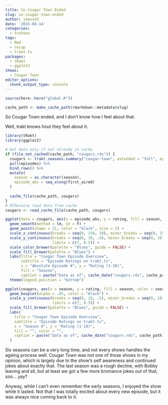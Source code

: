 ```yaml
---
title: So Cougar Town Ended
slug: so-cougar-town-ended
author: jemus42
date: '2015-04-14'
categories:
  - tvshows
tags:
  - Rmd
  - recap
  - trakt.tv
packages:
  - tRakt
  - ggplot2
shows:
  - Cougar Town
editor_options:
  chunk_output_type: console
---
```


```r
source(here::here("global.R"))

cache_path <- make_cache_path(rmarkdown::metadata$slug)
```

So Cougar Town ended, and I don't know how I feel about that.

Well, trakt knows hout they feel about it.

```r
library(tRakt)
library(ggplot2)

# Get data only if not already in cache
if (file_not_cached(cache_path, "cougars.rds")) {
  cougars <- trakt.seasons.summary("cougar-town", extended = "full", episodes = TRUE) %>%
  pull(episodes) %>%
  bind_rows() %>%
  mutate(
    season = as.character(season),
    episode_abs = seq_along(first_aired)
  )
  
  cache_file(cache_path, cougars)
}
# Otherwise read data from cache
cougars <- read_cache_file(cache_path, cougars)

ggplot(data = cougars, aes(x = episode_abs, y = rating, fill = season, color = season)) +
  geom_smooth(method = lm, se = F) +
  geom_point(shape = 21, color = "black", size = 2) +
  scale_x_continuous(breaks = seq(0, 150, 10), minor_breaks = seq(0, 150, 5)) +
  scale_y_continuous(breaks = seq(0, 10, .5), minor_breaks = seq(0, 10, .1),
                     limits = c(7, 8.5)) +
  scale_color_brewer(palette = "Blues", guide = FALSE) +
  scale_fill_brewer(palette = "Blues") +
  labs(title = "Cougar Town Episode Overview",
       subtitle = "Episode Ratings on trakt.tv",
       x = "Absolute Episode #", y = "Rating (1-10)",
       fill = "Season",
       caption = paste("Data as of", cache_date("cougars.rds", cache_path))) +
  theme(legend.position = "bottom")

ggplot(cougars, aes(x = season, y = rating, fill = season, color = season)) +
  geom_boxplot(alpha = .85, color = "black") +
  scale_y_continuous(breaks = seq(0, 10, .5), minor_breaks = seq(0, 10, .1),
                     limits = c(7, 8.5)) +
  scale_fill_brewer(palette = "Blues", guide = FALSE) +
  labs(
    title = "Cougar Town Episode Overview",
    subtitle = "Episode Ratings on trakt.tv",
    x = "Season #", y = "Rating (1-10)",
    fill = "", color = "",
    caption = paste("Data as of", cache_date("cougars.rds", cache_path))
  ) 

```

Six seasons can be a very long time, and not every shows handles the ageing process well. Cougar Town was not one of those shows in my opinion, which is largely due to the show's self awareness and continued jokes about exactly that.
The last season was a rough decline, with Bobby leaving and all, but at least we got a few more bromance jokes out of that, soo… yay?

Anyway, while I can't even remember the early seasons, I enjoyed the show while it lasted. Not that I was totally excited about every new episode, but it was always nice coming back to it.
